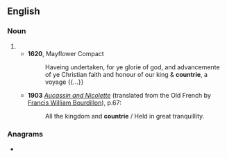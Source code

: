 ==English==

===Noun===
{{en-noun}}

# {{obsolete spelling of|en|country}}
#* '''1620''', Mayflower Compact
#*: Haveing undertaken, for ye glorie of god, and advancemente of ye Christian faith and honour of our king & '''countrie''', a voyage {{...}}
#* '''1903''' ''[[s:Aucassin and Nicolette (Bourdillon)|Aucassin and Nicolette]]'' (translated from the Old French by [[w:Francis William Bourdillon|Francis William Bourdillon]]), p.67:
#*:All the kingdom and '''countrie''' / Held in great tranquillity.

===Anagrams===
* {{anagrams|en|a=ceinortu|neurotic|unerotic}}
